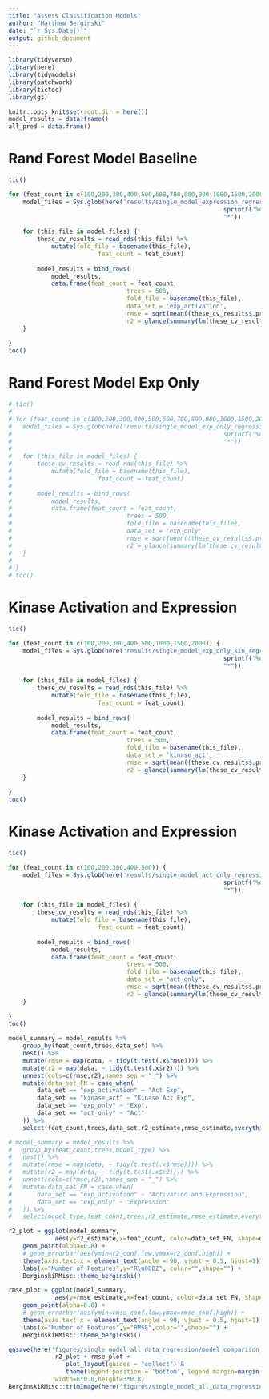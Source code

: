 ```yaml
---
title: "Assess Classification Models"
author: "Matthew Berginski"
date: "`r Sys.Date()`"
output: github_document
---
```


```r
library(tidyverse)
library(here)
library(tidymodels)
library(patchwork)
library(tictoc)
library(gt)

knitr::opts_knit$set(root.dir = here())
model_results = data.frame()
all_pred = data.frame()
```

# Rand Forest Model Baseline

```r
tic()

for (feat_count in c(100,200,300,400,500,600,700,800,900,1000,1500,2000)) {
	model_files = Sys.glob(here('results/single_model_expression_regression/rand_forest/',
															sprintf('%dfeat_notune_pred',feat_count),
															"*"))
	
	for (this_file in model_files) {
		these_cv_results = read_rds(this_file) %>%
			mutate(fold_file = basename(this_file),
						 feat_count = feat_count)
		
		model_results = bind_rows(
			model_results,
			data.frame(feat_count = feat_count,
								 trees = 500,
								 fold_file = basename(this_file),
								 data_set = 'exp_activation',
								 rmse = sqrt(mean((these_cv_results$.pred - these_cv_results$target_viability)^2)),
								 r2 = glance(summary(lm(these_cv_results$.pred ~ these_cv_results$target_viability)))$r.squared))
	}
	
}
toc()
```

# Rand Forest Model Exp Only

```r
# tic()
# 
# for (feat_count in c(100,200,300,400,500,600,700,800,900,1000,1500,2000)) {
# 	model_files = Sys.glob(here('results/single_model_exp_only_regression/rand_forest/',
# 															sprintf('%dfeat_notune_pred',feat_count),
# 															"*"))
# 	
# 	for (this_file in model_files) {
# 		these_cv_results = read_rds(this_file) %>%
# 			mutate(fold_file = basename(this_file),
# 						 feat_count = feat_count)
# 		
# 		model_results = bind_rows(
# 			model_results,
# 			data.frame(feat_count = feat_count,
# 								 trees = 500,
# 								 fold_file = basename(this_file),
# 								 data_set = 'exp_only',
# 								 rmse = sqrt(mean((these_cv_results$.pred - these_cv_results$target_viability)^2)),
# 								 r2 = glance(summary(lm(these_cv_results$.pred ~ these_cv_results$target_viability)))$r.squared))
# 	}
# 	
# }
# toc()
```
# Kinase Activation and Expression

```r
tic()

for (feat_count in c(100,200,300,400,500,1000,1500,2000)) {
	model_files = Sys.glob(here('results/single_model_exp_only_kin_regression/rand_forest/',
															sprintf('%dfeat_notune_pred',feat_count),
															"*"))
	
	for (this_file in model_files) {
		these_cv_results = read_rds(this_file) %>%
			mutate(fold_file = basename(this_file),
						 feat_count = feat_count)
		
		model_results = bind_rows(
			model_results,
			data.frame(feat_count = feat_count,
								 trees = 500,
								 fold_file = basename(this_file),
								 data_set = 'kinase_act',
								 rmse = sqrt(mean((these_cv_results$.pred - these_cv_results$target_viability)^2)),
								 r2 = glance(summary(lm(these_cv_results$.pred ~ these_cv_results$target_viability)))$r.squared))
	}
	
}
toc()
```

# Kinase Activation and Expression

```r
tic()

for (feat_count in c(100,200,300,400,500)) {
	model_files = Sys.glob(here('results/single_model_act_only_regression/rand_forest/',
															sprintf('%dfeat_notune_pred',feat_count),
															"*"))
	
	for (this_file in model_files) {
		these_cv_results = read_rds(this_file) %>%
			mutate(fold_file = basename(this_file),
						 feat_count = feat_count)
		
		model_results = bind_rows(
			model_results,
			data.frame(feat_count = feat_count,
								 trees = 500,
								 fold_file = basename(this_file),
								 data_set = "act_only",
								 rmse = sqrt(mean((these_cv_results$.pred - these_cv_results$target_viability)^2)),
								 r2 = glance(summary(lm(these_cv_results$.pred ~ these_cv_results$target_viability)))$r.squared))
	}
	
}
toc()
```


```r
model_summary = model_results %>% 
	group_by(feat_count,trees,data_set) %>% 
	nest() %>%
	mutate(rmse = map(data, ~ tidy(t.test(.x$rmse)))) %>%
	mutate(r2 = map(data, ~ tidy(t.test(.x$r2)))) %>%
	unnest(cols=c(rmse,r2),names_sep = "_") %>%
	mutate(data_set_FN = case_when(
		data_set == "exp_activation" ~ "Act Exp",
		data_set == "kinase_act" ~ "Kinase Act Exp",
		data_set == "exp_only" ~ "Exp",
		data_set == "act_only" ~ "Act"
	)) %>%
	select(feat_count,trees,data_set,r2_estimate,rmse_estimate,everything())

# model_summary = model_results %>% 
# 	group_by(feat_count,trees,model_type) %>% 
# 	nest() %>%
# 	mutate(rmse = map(data, ~ tidy(t.test(.x$rmse)))) %>%
# 	mutate(r2 = map(data, ~ tidy(t.test(.x$r2)))) %>%
# 	unnest(cols=c(rmse,r2),names_sep = "_") %>%
# 	mutate(data_set_FN = case_when(
# 		data_set == "exp_activation" ~ "Activation and Expression",
# 		data_set == "exp_only" ~ "Expression"
# 	)) %>%
# 	select(model_type,feat_count,trees,r2_estimate,rmse_estimate,everything())
```


```r
r2_plot = ggplot(model_summary, 
			 aes(y=r2_estimate,x=feat_count, color=data_set_FN, shape=data_set_FN)) + 
	geom_point(alpha=0.8) + 
	# geom_errorbar(aes(ymin=r2_conf.low,ymax=r2_conf.high)) +
	theme(axis.text.x = element_text(angle = 90, vjust = 0.5, hjust=1)) +
	labs(x="Number of Features",y="R\u00B2", color="",shape="") +
	BerginskiRMisc::theme_berginski()

rmse_plot = ggplot(model_summary, 
			 aes(y=rmse_estimate,x=feat_count, color=data_set_FN, shape=data_set_FN)) + 
	geom_point(alpha=0.8) + 
	# geom_errorbar(aes(ymin=rmse_conf.low,ymax=rmse_conf.high)) +
	theme(axis.text.x = element_text(angle = 90, vjust = 0.5, hjust=1)) +
	labs(x="Number of Features",y="RMSE",color="",shape="") +
	BerginskiRMisc::theme_berginski()

ggsave(here('figures/single_model_all_data_regression/model_comparison_with_exp_only.png'),
			 r2_plot + rmse_plot +
			 	plot_layout(guides = "collect") & 
			 	theme(legend.position = 'bottom', legend.margin=margin(0,0,0,0), legend.box.margin=margin(-10,-10,-10,-10)),
			 width=6*0.8,height=3*0.8)
BerginskiRMisc::trimImage(here('figures/single_model_all_data_regression/model_comparison_with_exp_only.png'))
```